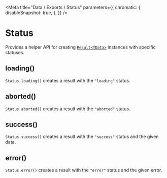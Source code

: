 
<Meta
    title="Data / Exports / Status"
    parameters={{
        chromatic: {
            disableSnapshot: true,
        },
    }}
/>

# Status

Provides a helper API for creating [`Result<TData>`](/docs/data-types-result--page) instances with specific statuses.


## loading()

`Status.loading()` creates a result with the `"loading"` status.

## aborted()

`Status.aborted()` creates a result with the `"aborted"` status.

## success()

`Status.success()` creates a result with the `"success"` status and the given data.

## error()

`Status.error()` creates a result with the `"error"` status and the given error.
